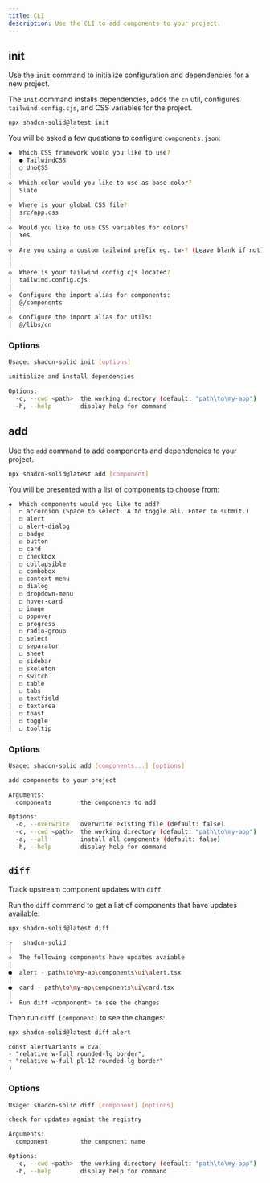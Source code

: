 ```yaml
---
title: CLI
description: Use the CLI to add components to your project.
---
```


## init

Use the `init` command to initialize configuration and dependencies for a new project.

The `init` command installs dependencies, adds the `cn` util, configures `tailwind.config.cjs`, and CSS variables for the project.

```bash
npx shadcn-solid@latest init
```

You will be asked a few questions to configure `components.json`:

```bash
◆  Which CSS framework would you like to use?
│  ● TailwindCSS
│  ○ UnoCSS
│
◇  Which color would you like to use as base color?
│  Slate
│
◇  Where is your global CSS file?
│  src/app.css
│
◇  Would you like to use CSS variables for colors?
│  Yes
│
◇  Are you using a custom tailwind prefix eg. tw-? (Leave blank if not)
│
│
◇  Where is your tailwind.config.cjs located?
│  tailwind.config.cjs
│
◇  Configure the import alias for components:
│  @/components
│
◇  Configure the import alias for utils:
│  @/libs/cn
```

### Options

```bash
Usage: shadcn-solid init [options]

initialize and install dependencies

Options:
  -c, --cwd <path>  the working directory (default: "path\to\my-app")
  -h, --help        display help for command
```

## add

Use the `add` command to add components and dependencies to your project.

```bash
npx shadcn-solid@latest add [component]
```

You will be presented with a list of components to choose from:

```txt
◆  Which components would you like to add?
│  ◻ accordion (Space to select. A to toggle all. Enter to submit.)
│  ◻ alert
│  ◻ alert-dialog
│  ◻ badge
│  ◻ button
│  ◻ card
│  ◻ checkbox
│  ◻ collapsible
│  ◻ combobox
│  ◻ context-menu
│  ◻ dialog
│  ◻ dropdown-menu
│  ◻ hover-card
│  ◻ image
│  ◻ popover
│  ◻ progress
│  ◻ radio-group
│  ◻ select
│  ◻ separator
│  ◻ sheet
│  ◻ sidebar
│  ◻ skeleton
│  ◻ switch
│  ◻ table
│  ◻ tabs
│  ◻ textfield
│  ◻ textarea
│  ◻ toast
│  ◻ toggle
│  ◻ tooltip
```

### Options

```bash
Usage: shadcn-solid add [components...] [options]

add components to your project

Arguments:
  components        the components to add

Options:
  -o, --overwrite   overwrite existing file (default: false)
  -c, --cwd <path>  the working directory (default: "path\to\my-app")
  -a, --all         install all components (default: false)
  -h, --help        display help for command
```

## `diff`

Track upstream component updates with `diff`.

Run the `diff` command to get a list of components that have updates available:

```bash
npx shadcn-solid@latest diff
```

```bash
┌   shadcn-solid
│
◇  The following components have updates avaiable
│
●  alert - path\to\my-ap\components\ui\alert.tsx
│
●  card - path\to\my-ap\components\ui\card.tsx
│
└  Run diff <component> to see the changes
```

Then run `diff [component]` to see the changes:

```bash
npx shadcn-solid@latest diff alert
```

```tsx
const alertVariants = cva(
- "relative w-full rounded-lg border",
+ "relative w-full pl-12 rounded-lg border"
)
```

### Options

```bash
Usage: shadcn-solid diff [component] [options]

check for updates agaist the registry

Arguments:
  component         the component name

Options:
  -c, --cwd <path>  the working directory (default: "path\to\my-app")
  -h, --help        display help for command
```